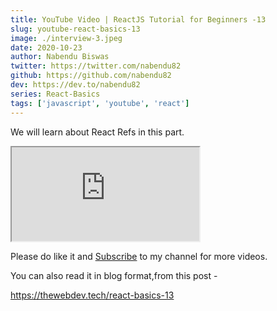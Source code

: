 ```yaml
---
title: YouTube Video | ReactJS Tutorial for Beginners -13
slug: youtube-react-basics-13
image: ./interview-3.jpeg
date: 2020-10-23
author: Nabendu Biswas
twitter: https://twitter.com/nabendu82
github: https://github.com/nabendu82
dev: https://dev.to/nabendu82
series: React-Basics
tags: ['javascript', 'youtube', 'react']
---
```


We will learn about React Refs in this part.

<div className={styles.resp__container}>

<iframe className={styles.resp__iframe} src="https://www.youtube.com/embed/NxlJNg6MFYs" gesture="media"  allow="encrypted-media" allowfullscreen></iframe>

</div>

Please do like it and [Subscribe](https://www.youtube.com/channel/UCRf7mazcufqZxd2pR3oQJuQ?sub_confirmation=1) to my channel for more videos.

You can also read it in blog format,from this post -

https://thewebdev.tech/react-basics-13


